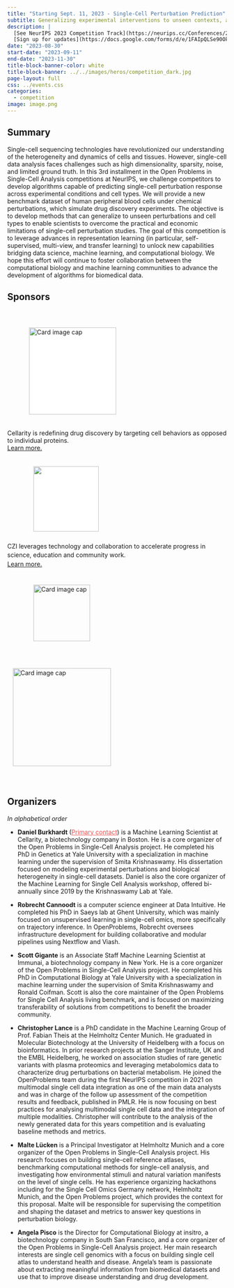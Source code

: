 ```yaml
---
title: "Starting Sept. 11, 2023 - Single-Cell Perturbation Prediction"
subtitle: Generalizing experimental interventions to unseen contexts, a NeurIPS 2023 competition
description: |
  [See NeurIPS 2023 Competition Track](https://neurips.cc/Conferences/2023/CompetitionTrack){class="btn btn-primary" style="border: 1px solid white;"}
  [Sign up for updates](https://docs.google.com/forms/d/e/1FAIpQLSe90Oky4-1b0HbdLsp5Yqo9juCd2mq-NlGHU9NHRW1ECok1xQ/viewform){class="btn btn-primary" style="border: 1px solid white;"}
date: "2023-08-30"
start-date: "2023-09-11"
end-date: "2023-11-30"
title-block-banner-color: white
title-block-banner: ../../images/heros/competition_dark.jpg
page-layout: full
css: ../events.css
categories:
  - competition
image: image.png
---
```


:::{layout="[[30,70]]"}
::::{.section-header}
## Summary
::::

::::{.section-content}

Single-cell sequencing technologies have revolutionized our understanding of the heterogeneity and dynamics of cells and tissues. However, single-cell data analysis faces challenges such as high dimensionality, sparsity, noise, and limited ground truth. In this 3rd installment in the Open Problems in Single-Cell Analysis competitions at NeurIPS, we challenge competitors to develop algorithms capable of predicting single-cell perturbation response across experimental conditions and cell types. We will provide a new benchmark dataset of human peripheral blood cells under chemical perturbations, which simulate drug discovery experiments. The objective is to develop methods that can generalize to unseen perturbations and cell types to enable scientists to overcome the practical and economic limitations of single-cell perturbation studies. The goal of this competition is to leverage advances in representation learning (in particular, self-supervised, multi-view, and transfer learning) to unlock new capabilities bridging data science, machine learning, and computational biology. We hope this effort will continue to foster collaboration between the computational biology and machine learning communities to advance the development of algorithms for biomedical data.
::::
:::


:::{layout="[[30,70]]"}
::::{.section-header}
## Sponsors
::::

::::{.section-content}

```{=html}
<div class="grid">
  <div class="card card-shadow g-col-12 g-col-lg-5 g-start-lg-2">
    <img class="card-img-top" src="/images/sponsor/logotypemarkcolor.svg" alt="Card image cap" style="width:200px;  margin: 40px 50px 20px; background-color:white;">
    <div class="card-body" style="padding-top: 0px;">
      <p class="card-text">Cellarity is redefining drug discovery by targeting cell behaviors as opposed to individual proteins.<br><a class="stretched-link" href="https://cellarity.com/careers?utm_source=neurips&utm_medium=push-notification&utm_campaign=neurips&utm_content=neurips-competition">Learn more.</a></p>
    </div>
  </div>

  <div class="card card-shadow g-col-12 g-col-lg-5">
    <img class="card-img-top" src="/images/sponsor/CZI_Logotype.svg" style="width:150px; margin: 20px 60px 10px; background-color:white;">
    <div class="card-body" style="padding-top: 0px;">
      <p class="card-text" style="line-height: 1.3rem;">CZI leverages technology and collaboration to accelerate progress in science, education and community work.<br> <a class="stretched-link" href="https://czi.org">Learn more.</a></p>
    </div>
  </div>




  <div class="card card-shadow g-col-12 g-col-lg-5 g-start-lg-2">
    <img class="card-img-top" src="/images/sponsor/yale-logo-sprite.svg" alt="Card image cap" style="width:130px;  margin: 22px 60px;">
    <div class="card-body" style="padding-top: 0px;">
      <a class="stretched-link" href="https://www.yale.edu/"></a>
    </div>
  </div>




  <div class="card card-shadow g-col-12 g-col-lg-5">
    <img class="card-img-top" src="/images/sponsor/helmholtz_logotype.svg" alt="Card image cap" style="width:225px;  margin: 40px 12.5px">
    <div class="card-body" style="padding-top: 0px;">
      <a class="stretched-link" href="https://www.helmholtz-muenchen.de/icb/index.html"></a>
    </div>
  </div>
</div>

```
::::
:::

:::{layout="[[30,70]]"}
::::{.section-header}
## Organizers
::::

::::{.section-content}

_In alphabetical order_

-   **Daniel Burkhardt** (<a href="mailto:dburkhardt@cellarity.com?subject=%5BNeurIPS_2021%5D" style="color: #EB5252;">Primary contact</a>) is a Machine Learning Scientist at Cellarity, a biotechnology company in Boston. He is a core organizer of the Open Problems in Single-Cell Analysis project. He completed his PhD in Genetics at Yale University with a specialization in machine learning under the supervision of Smita Krishnaswamy. His dissertation focused on modeling experimental perturbations and biological heterogeneity in single-cell datasets. Daniel is also the core organizer of the Machine Learning for Single Cell Analysis workshop, offered bi-annually since 2019 by the Krishnaswamy Lab at Yale. 

-   **Robrecht Cannoodt** is a computer science engineer at Data Intuitive. He completed his PhD in Saeys lab at Ghent University, which was mainly focused on unsupervised learning in single-cell omics, more specifically on trajectory inference. In OpenProblems, Robrecht oversees infrastructure development for building collaborative and modular pipelines using Nextflow and Viash.

-   **Scott Gigante** is an Associate Staff Machine Learning Scientist at Immunai, a biotechnology company in New York. He is a core organizer of the Open Problems in Single-Cell Analysis project. He completed his PhD in Computational Biology at Yale University with a specialization in machine learning under the supervision of Smita Krishnaswamy and Ronald Coifman. Scott is also the core maintainer of the Open Problems for Single Cell Analysis living benchmark, and is focused on maximizing transferability of solutions from competitions to benefit the broader community.

-   **Christopher Lance** is a PhD candidate in the Machine Learning Group of Prof. Fabian Theis at the Helmholtz Center Munich. He graduated in Molecular Biotechnology at the University of Heidelberg with a focus on bioinformatics. In prior research projects at the Sanger Institute, UK and the EMBL Heidelberg, he worked on association studies of rare genetic variants with plasma proteomics and leveraging metabolomics data to characterize drug perturbations on bacterial metabolism. He joined the OpenProblems team during the first NeurIPS competition in 2021 on multimodal single cell data integration as one of the main data analysts and was in charge of the follow up assessment of the competition results and feedback, published in PMLR. He is now focusing on best practices for analysing multimodal single cell data and the integration of multiple modalities. Christopher will contribute to the analysis of the newly generated data for this years competition and is evaluating baseline methods and metrics.

-   **Malte Lücken** is a Principal Investigator at Helmholtz Munich and a core organizer of the Open Problems in Single-Cell Analysis project. His research focuses on building single-cell reference atlases, benchmarking computational methods for single-cell analysis, and investigating how environmental stimuli and natural variation manifests on the level of single cells. He has experience organizing hackathons including for the Single Cell Omics Germany network, Helmholtz Munich, and the Open Problems project, which provides the context for this proposal. Malte will be responsible for supervising the competition and shaping the dataset and metrics to answer key questions in perturbation biology.


-   **Angela Pisco** is the Director for Computational Biology at insitro, a biotechnology company in South San Francisco, and a core organizer of the Open Problems in Single-Cell Analysis project. Her main research interests are single cell genomics with a focus on building single cell atlas to understand health and disease. Angela's team is passionate about extracting meaningful information from biomedical datasets and use that to improve disease understanding and drug development.

::::
:::
